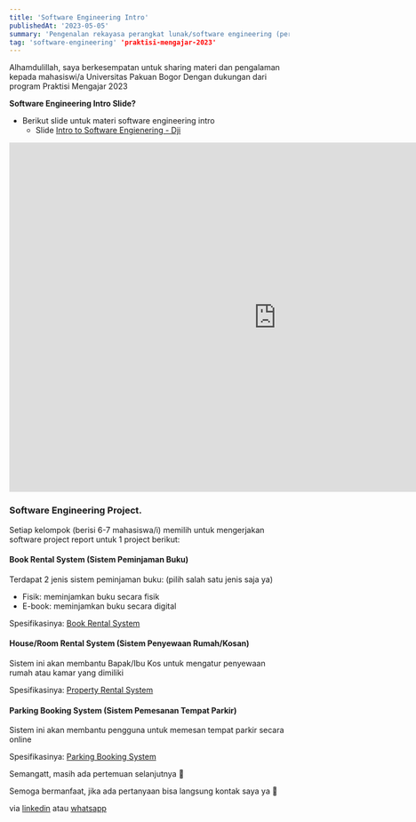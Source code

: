 ```yaml
---
title: 'Software Engineering Intro'
publishedAt: '2023-05-05'
summary: 'Pengenalan rekayasa perangkat lunak/software engineering (pertemuan 1)'
tag: 'software-engineering' 'praktisi-mengajar-2023'
---
```


Alhamdulillah, saya berkesempatan untuk sharing materi dan pengalaman kepada mahasiswi/a Universitas Pakuan Bogor 
Dengan dukungan dari program Praktisi Mengajar 2023



**Software Engineering Intro Slide?**

* Berikut slide untuk materi software engineering intro
    * Slide [Intro to Software Engienering - Dji](https://docs.google.com/presentation/d/15FUeUPg-YY7R157IhOuC9cRQdI79-iihjYWpX8yZMRw/edit?usp=sharing)

<iframe src="https://docs.google.com/presentation/d/e/2PACX-1vQcn1YJrEDpKrZlbsifINxoSEuFecbYue5s7eyV6Ljv4xZmaS7FG6g2KsI5zqqOLri7W6z0T0srG_YY/embed?start=true&loop=true&delayms=3000" frameborder="0" width="960" height="629" allowfullscreen="true" mozallowfullscreen="true" webkitallowfullscreen="true"></iframe>

### Software Engineering Project.
Setiap kelompok (berisi 6-7 mahasiswa/i) memilih untuk mengerjakan software project report untuk 1 project berikut:

#### Book Rental System (Sistem Peminjaman Buku)

Terdapat 2 jenis sistem peminjaman buku: (pilih salah satu jenis saja ya)
* Fisik: meminjamkan buku secara fisik 
* E-book: meminjamkan buku secara digital

Spesifikasinya: [Book Rental System](https://docs.google.com/document/d/1V20sOcGrThNWb6wFx2COeMhxbKyMX9sq/edit?usp=sharing&ouid=117813092338862245760&rtpof=true&sd=true)

#### House/Room Rental System (Sistem Penyewaan Rumah/Kosan)

Sistem ini akan membantu Bapak/Ibu Kos untuk mengatur penyewaan rumah atau kamar yang dimiliki

Spesifikasinya: [Property Rental System](https://docs.google.com/document/d/1SumSxZZHEdDQcWVEwDsRR2KWW1wDJzPu/edit?usp=sharing&ouid=117813092338862245760&rtpof=true&sd=true)

#### Parking Booking System (Sistem Pemesanan Tempat Parkir)

Sistem ini akan membantu pengguna untuk memesan tempat parkir secara online

Spesifikasinya: [Parking Booking System](https://docs.google.com/document/d/1P5mHzSdzFtduMw7SDE4EkFlnbPtO8LXM/edit?usp=sharing&ouid=117813092338862245760&rtpof=true&sd=true)




Semangatt, masih ada pertemuan selanjutnya 😬

Semoga bermanfaat, jika ada pertanyaan bisa langsung kontak saya ya 🙏

via [linkedin](https://linkedin.com/in/djiwandou) atau [whatsapp](https://wa.me/+6282230917591)